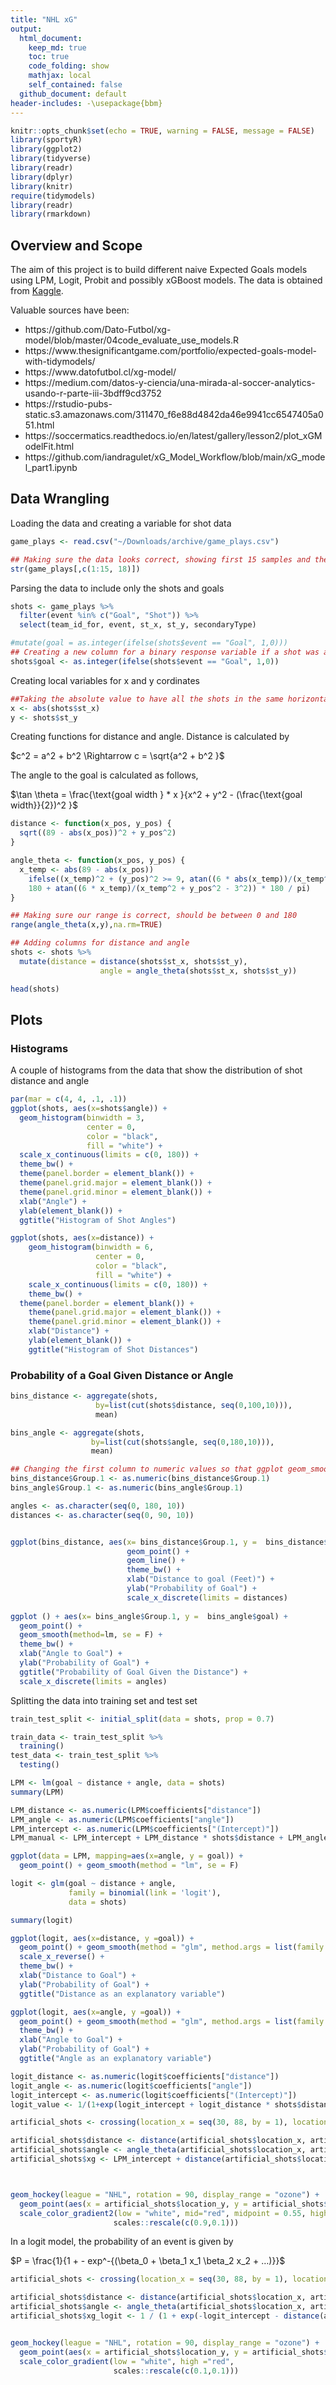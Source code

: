 ```yaml
---
title: "NHL xG"
output: 
  html_document:
    keep_md: true
    toc: true
    code_folding: show
    mathjax: local
    self_contained: false
  github_document: default
header-includes: -\usepackage{bbm}
---
```


```r
knitr::opts_chunk$set(echo = TRUE, warning = FALSE, message = FALSE)
library(sportyR)
library(ggplot2)
library(tidyverse)
library(readr)
library(dplyr)
library(knitr)
require(tidymodels)
library(readr)
library(rmarkdown)
```

## Overview and Scope

The aim of this project is to build different naive Expected Goals models using LPM, Logit, Probit and possibly xGBoost models. The data is obtained from [Kaggle](https://www.kaggle.com/datasets/martinellis/nhl-game-data).

Valuable sources have been: 

* https://github.com/Dato-Futbol/xg-model/blob/master/04code_evaluate_use_models.R
* https://www.thesignificantgame.com/portfolio/expected-goals-model-with-tidymodels/
* https://www.datofutbol.cl/xg-model/
* https://medium.com/datos-y-ciencia/una-mirada-al-soccer-analytics-usando-r-parte-iii-3bdff9cd3752
* https://rstudio-pubs-static.s3.amazonaws.com/311470_f6e88d4842da46e9941cc6547405a051.html
* https://soccermatics.readthedocs.io/en/latest/gallery/lesson2/plot_xGModelFit.html
* https://github.com/iandragulet/xG_Model_Workflow/blob/main/xG_model_part1.ipynb


## Data Wrangling

Loading the data and creating a variable for shot data 
```r
game_plays <- read.csv("~/Downloads/archive/game_plays.csv")

## Making sure the data looks correct, showing first 15 samples and the response variable
str(game_plays[,c(1:15, 18)])
```

Parsing the data to include only the shots and goals
```r
shots <- game_plays %>%
  filter(event %in% c("Goal", "Shot")) %>%
  select(team_id_for, event, st_x, st_y, secondaryType)

#mutate(goal = as.integer(ifelse(shots$event == "Goal", 1,0)))
## Creating a new column for a binary response variable if a shot was a goal or not
shots$goal <- as.integer(ifelse(shots$event == "Goal", 1,0))
```

Creating local variables for x and y cordinates
```r

##Taking the absolute value to have all the shots in the same horizontal axis
x <- abs(shots$st_x)
y <- shots$st_y
```

Creating functions for distance and angle. Distance is calculated by 

$c^2 = a^2 + b^2 \Rightarrow c = \sqrt{a^2 + b^2 }$

The angle to the goal is calculated as follows, 

$\tan \theta = \frac{\text{goal width } * x }{x^2 + y^2 - (\frac{\text{goal width}}{2})^2 }$

```r
distance <- function(x_pos, y_pos) {
  sqrt((89 - abs(x_pos))^2 + y_pos^2)
}

angle_theta <- function(x_pos, y_pos) {
  x_temp <- abs(89 - abs(x_pos))
    ifelse((x_temp)^2 + (y_pos)^2 >= 9, atan((6 * abs(x_temp))/(x_temp^2 + y_pos^2 - 3^2)) * 180 / pi,
    180 + atan((6 * x_temp)/(x_temp^2 + y_pos^2 - 3^2)) * 180 / pi)
}

## Making sure our range is correct, should be between 0 and 180
range(angle_theta(x,y),na.rm=TRUE)

## Adding columns for distance and angle
shots <- shots %>%
  mutate(distance = distance(shots$st_x, shots$st_y),
                    angle = angle_theta(shots$st_x, shots$st_y))

head(shots)
```
## Plots

### Histograms

A couple of histograms from the data that show the distribution of shot distance and angle
```r
par(mar = c(4, 4, .1, .1))
ggplot(shots, aes(x=shots$angle)) +
  geom_histogram(binwidth = 3,
                 center = 0,
                 color = "black",
                 fill = "white") +
  scale_x_continuous(limits = c(0, 180)) +
  theme_bw() +
  theme(panel.border = element_blank()) + 
  theme(panel.grid.major = element_blank()) +
  theme(panel.grid.minor = element_blank()) + 
  xlab("Angle") + 
  ylab(element_blank()) + 
  ggtitle("Histogram of Shot Angles")

ggplot(shots, aes(x=distance)) +
    geom_histogram(binwidth = 6,
                   center = 0,
                   color = "black",
                   fill = "white") +
    scale_x_continuous(limits = c(0, 180)) +
    theme_bw() +
  theme(panel.border = element_blank()) + 
    theme(panel.grid.major = element_blank()) +
    theme(panel.grid.minor = element_blank()) + 
    xlab("Distance") + 
    ylab(element_blank()) + 
    ggtitle("Histogram of Shot Distances")
```


### Probability of a Goal Given Distance or Angle
```r

bins_distance <- aggregate(shots,
                   by=list(cut(shots$distance, seq(0,100,10))),
                   mean)

bins_angle <- aggregate(shots,
                  by=list(cut(shots$angle, seq(0,180,10))),
                  mean)

## Changing the first column to numeric values so that ggplot geom_smooth works
bins_distance$Group.1 <- as.numeric(bins_distance$Group.1)
bins_angle$Group.1 <- as.numeric(bins_angle$Group.1)

angles <- as.character(seq(0, 180, 10))
distances <- as.character(seq(0, 90, 10))


ggplot(bins_distance, aes(x= bins_distance$Group.1, y =  bins_distance$goal)) +
                          geom_point() +
                          geom_line() +
                          theme_bw() + 
                          xlab("Distance to goal (Feet)") +
                          ylab("Probability of Goal") + 
                          scale_x_discrete(limits = distances)
                          
ggplot () + aes(x= bins_angle$Group.1, y =  bins_angle$goal) +
  geom_point() +
  geom_smooth(method=lm, se = F) + 
  theme_bw() +
  xlab("Angle to Goal") +
  ylab("Probability of Goal") + 
  ggtitle("Probability of Goal Given the Distance") +
  scale_x_discrete(limits = angles)
```
Splitting the data into training set and test set 
```r
train_test_split <- initial_split(data = shots, prop = 0.7)

train_data <- train_test_split %>%
  training()
test_data <- train_test_split %>%
  testing()
```

```r

LPM <- lm(goal ~ distance + angle, data = shots)
summary(LPM)

LPM_distance <- as.numeric(LPM$coefficients["distance"])
LPM_angle <- as.numeric(LPM$coefficients["angle"])
LPM_intercept <- as.numeric(LPM$coefficients["(Intercept)"])
LPM_manual <- LPM_intercept + LPM_distance * shots$distance + LPM_angle * shots$angle

ggplot(data = LPM, mapping=aes(x=angle, y = goal)) +
  geom_point() + geom_smooth(method = "lm", se = F)

```


```r
logit <- glm(goal ~ distance + angle,
             family = binomial(link = 'logit'),
             data = shots)

summary(logit)

ggplot(logit, aes(x=distance, y =goal)) +
  geom_point() + geom_smooth(method = "glm", method.args = list(family = "quasibinomial"), se = F) +
  scale_x_reverse() +
  theme_bw() +
  xlab("Distance to Goal") +
  ylab("Probability of Goal") + 
  ggtitle("Distance as an explanatory variable") 

ggplot(logit, aes(x=angle, y =goal)) +
  geom_point() + geom_smooth(method = "glm", method.args = list(family = "quasibinomial"), se = F) +
  theme_bw() +
  xlab("Angle to Goal") +
  ylab("Probability of Goal") + 
  ggtitle("Angle as an explanatory variable") 
```


```r
logit_distance <- as.numeric(logit$coefficients["distance"])
logit_angle <- as.numeric(logit$coefficients["angle"])
logit_intercept <- as.numeric(logit$coefficients["(Intercept)"])
logit_value <- 1/(1+exp(logit_intercept + logit_distance * shots$distance + logit_angle * shots$angle))
```

```r
artificial_shots <- crossing(location_x = seq(30, 88, by = 1), location_y = seq(-37, 37, by = 1))

artificial_shots$distance <- distance(artificial_shots$location_x, artificial_shots$location_y)
artificial_shots$angle <- angle_theta(artificial_shots$location_x, artificial_shots$location_y)
artificial_shots$xg <- LPM_intercept + distance(artificial_shots$location_x,artificial_shots$location_y) * LPM_distance + angle_theta(artificial_shots$location_x, artificial_shots$location_y) * LPM_angle



geom_hockey(league = "NHL", rotation = 90, display_range = "ozone") +
  geom_point(aes(x = artificial_shots$location_y, y = artificial_shots$location_x, col = artificial_shots$xg, alpha = 1)) +
  scale_color_gradient2(low = "white", mid="red", midpoint = 0.55, high ="darkred",
                       scales::rescale(c(0.9,0.1)))
```


In a logit model, the probability of an event is given by 

$P = \frac{1}{1 + - exp^-{(\beta_0 + \beta_1 x_1 \beta_2 x_2 + …)}}$


```r
artificial_shots <- crossing(location_x = seq(30, 88, by = 1), location_y = seq(-37, 37, by = 1))

artificial_shots$distance <- distance(artificial_shots$location_x, artificial_shots$location_y)
artificial_shots$angle <- angle_theta(artificial_shots$location_x, artificial_shots$location_y)
artificial_shots$xg_logit <- 1 / (1 + exp(-logit_intercept - distance(artificial_shots$location_x,artificial_shots$location_y) * logit_distance - angle_theta(artificial_shots$location_x, artificial_shots$location_y) * logit_angle))


geom_hockey(league = "NHL", rotation = 90, display_range = "ozone") +
  geom_point(aes(x = artificial_shots$location_y, y = artificial_shots$location_x, col = artificial_shots$xg_logit, alpha = 0.2)) +
  scale_color_gradient(low = "white", high ="red",
                       scales::rescale(c(0.1,0.1)))
```

















